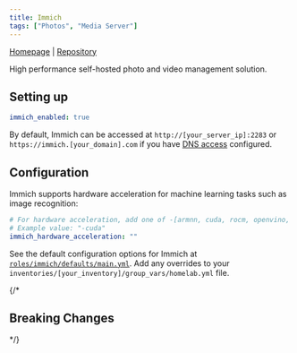 ```yaml
---
title: Immich
tags: ["Photos", "Media Server"]
---
```



[Homepage](https://immich.app/) |
[Repository](https://github.com/immich-app/immich)

<Tags tags={frontmatter.tags} />

High performance self-hosted photo and video management solution.

## Setting up

```yaml title="inventories/homelab/group_vars/homelab.yml"
immich_enabled: true
```

By default, Immich can be accessed at `http://[your_server_ip]:2283` or `https://immich.[your_domain].com` if you have [DNS access](../../guides/dns-access/) configured.

## Configuration

Immich supports hardware acceleration for machine learning tasks such as image recognition:

```yaml title="inventories/homelab/group_vars/homelab.yml"
# For hardware acceleration, add one of -[armnn, cuda, rocm, openvino, rknn] to the image tag.
# Example value: "-cuda"
immich_hardware_acceleration: ""
```

See the default configuration options for Immich at [`roles/immich/defaults/main.yml`](https://github.com/Dylancyclone/ansible-homelab-orchestration/blob/main/roles/immich/defaults/main.yml).
Add any overrides to your `inventories/[your_inventory]/group_vars/homelab.yml` file.

{/* 

## Breaking Changes

*/}